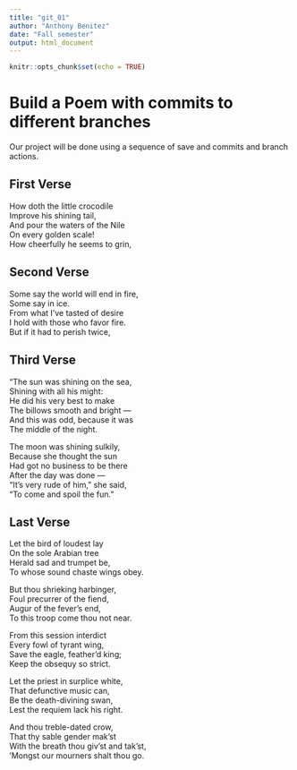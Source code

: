 ```yaml
---
title: "git_01"
author: "Anthony Benitez"
date: "Fall semester"
output: html_document
---
```


```r
knitr::opts_chunk$set(echo = TRUE)
```
# Build a Poem with commits to different branches
Our project will be done using a sequence of save and commits and branch actions.
<!-- Do not modify or change any text in "!--" bracketed areas such as this --- these are instructions to
you, if you change any of this the git program will notice it and compromise your git merging strategy !-->

## First Verse 
<!--Put the first five lines of a poem by Lewis Carrol in this section!-->
How doth the little crocodile  
Improve his shining tail,  
And pour the waters of the Nile  
On every golden scale!  
How cheerfully he seems to grin,  

## Second Verse
<!--Put the first five lines of a poem by Robert Frost here!-->
Some say the world will end in fire,  
Some say in ice.  
From what I’ve tasted of desire  
I hold with those who favor fire.  
But if it had to perish twice,  

## Third Verse
<!--Put the first two verses of The Walrus and the Carpenter here!-->
“The sun was shining on the sea,  
Shining with all his might:  
He did his very best to make  
The billows smooth and bright —  
And this was odd, because it was  
The middle of the night.  

The moon was shining sulkily,  
Because she thought the sun  
Had got no business to be there  
After the day was done —  
“It’s very rude of him,” she said,  
“To come and spoil the fun.”  

## Last Verse
<!--Put a short poem of your choice 8-20 lines,here!-->
Let the bird of loudest lay  
On the sole Arabian tree  
Herald sad and trumpet be,  
To whose sound chaste wings obey.  

But thou shrieking harbinger,  
Foul precurrer of the fiend,  
Augur of the fever’s end,  
To this troop come thou not near.  

From this session interdict  
Every fowl of tyrant wing,  
Save the eagle, feather’d king;  
Keep the obsequy so strict.  

Let the priest in surplice white,  
That defunctive music can,  
Be the death-divining swan,  
Lest the requiem lack his right.  

And thou treble-dated crow,  
That thy sable gender mak’st  
With the breath thou giv’st and tak’st,  
’Mongst our mourners shalt thou go.  